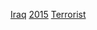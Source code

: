 {{cat topic in year| topic=伊拉克恐怖活動| year=2015}}

[[Category:2015年恐怖活動|Iraq]]
[[Category:伊拉克各年恐怖活動|2015]]
[[Category:2015年伊拉克罪案|Terrorist]]